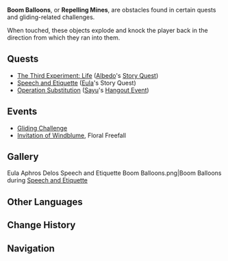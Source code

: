 {{Terminology Infobox
|image        = Icon Boom Balloon.png
|type         = Exploration
|type2        = Gliding
|world        = Teyvat
}}
'''Boom Balloons''', or '''Repelling Mines''', are obstacles found in certain quests and gliding-related challenges.

When touched, these objects explode and knock the player back in the direction from which they ran into them.

==Quests==
*[[The Third Experiment: Life]] ([[Albedo]]'s [[Story Quest]])
*[[Speech and Etiquette]] ([[Eula]]'s Story Quest)
*[[Operation Substitution]] ([[Sayu]]'s [[Hangout Event]])

==Events==
*[[Gliding Challenge]]
*[[Invitation of Windblume]], Floral Freefall

==Gallery==
<gallery hideaddbutton="true" captionalign="center">
Eula Aphros Delos Speech and Etiquette Boom Balloons.png|Boom Balloons during [[Speech and Etiquette]]
</gallery>

==Other Languages==
{{Other Languages
|en      = Boom Balloon
|zhs     = 爆爆气球
|zhs_rm  = Bào-bào Qìqiú
|zht     = 爆爆氣球
|zht_rm  = Bào-bào Qìqiú
|zh_tl   = Explode-Explode Balloon
|ja      = バクバクバルーン
|ja_rm   = Baku-baku Baruun
|ja_tl   = Boom-Boom Balloon
|ko      = 탱탱 풍선
|ko_rm   = 
|ko_tl   = 
|es      = Bola buuum
|es_tl   = {{Sic|Buum Ball}}
|fr      = Ballon boom
|fr_tl   = Boom Balloon
|ru      = Шар взрыва
|ru_tl   = 
|th      = ลูกโป่งพายุ
|th_rm   = 
|th_tl   = 
|vi      = Bóng Bay Nổ
|vi_tl   = 
|de      = Prallballon
|de_tl   = Impact Balloon
|id      = Balon Bom
|id_tl   = Boom Balloon
|pt      = Balão Boom
|pt_tl   = 
}}

==Change History==
{{Change History|1.1}}

==Navigation==
{{Exploration Navbox}}
